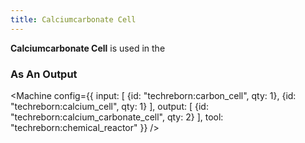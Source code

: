 ```yaml
---
title: Calciumcarbonate Cell
---
```


<ItemImage file="calciumcarbonate_cell" alt="Calciumcarbonate Cell" size="200" />


**Calciumcarbonate Cell** is used in the <McItem slug="techreborn:chemical_reactor" />

### As An Output

<Machine config={{
  input: [
    {id: "techreborn:carbon_cell", qty: 1},
    {id: "techreborn:calcium_cell", qty: 1}
  ],
  output: [
    {id: "techreborn:calcium_carbonate_cell", qty: 2}
  ],
  tool: "techreborn:chemical_reactor"
}} />

